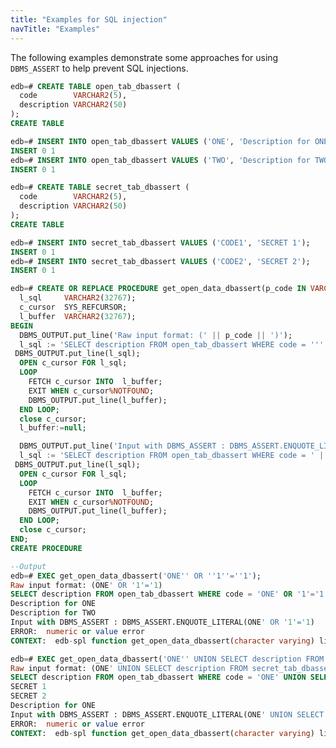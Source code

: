 ```yaml
---
title: "Examples for SQL injection"
navTitle: "Examples"
---
```


The following examples demonstrate some approaches for using `DBMS_ASSERT` to help prevent SQL injections.

```sql
edb=# CREATE TABLE open_tab_dbassert (
  code        VARCHAR2(5),
  description VARCHAR2(50)
);
CREATE TABLE

edb=# INSERT INTO open_tab_dbassert VALUES ('ONE', 'Description for ONE');
INSERT 0 1
edb=# INSERT INTO open_tab_dbassert VALUES ('TWO', 'Description for TWO');
INSERT 0 1

edb=# CREATE TABLE secret_tab_dbassert (
  code        VARCHAR2(5),
  description VARCHAR2(50)
);
CREATE TABLE

edb=# INSERT INTO secret_tab_dbassert VALUES ('CODE1', 'SECRET 1');
INSERT 0 1
edb=# INSERT INTO secret_tab_dbassert VALUES ('CODE2', 'SECRET 2');
INSERT 0 1

edb=# CREATE OR REPLACE PROCEDURE get_open_data_dbassert(p_code IN VARCHAR2) AS
  l_sql     VARCHAR2(32767);
  c_cursor  SYS_REFCURSOR;
  l_buffer  VARCHAR2(32767);
BEGIN
  DBMS_OUTPUT.put_line('Raw input format: (' || p_code || ')');
  l_sql := 'SELECT description FROM open_tab_dbassert WHERE code = ''' || p_code || '''';
 DBMS_OUTPUT.put_line(l_sql);
  OPEN c_cursor FOR l_sql;
  LOOP
    FETCH c_cursor INTO  l_buffer;
    EXIT WHEN c_cursor%NOTFOUND;
    DBMS_OUTPUT.put_line(l_buffer);
  END LOOP;
  close c_cursor;
  l_buffer:=null;

  DBMS_OUTPUT.put_line('Input with DBMS_ASSERT : DBMS_ASSERT.ENQUOTE_LITERAL(' || p_code || ')');
  l_sql := 'SELECT description FROM open_tab_dbassert WHERE code = ' || sys.DBMS_ASSERT.ENQUOTE_LITERAL(p_code);
 DBMS_OUTPUT.put_line(l_sql);
  OPEN c_cursor FOR l_sql;
  LOOP
    FETCH c_cursor INTO  l_buffer;
    EXIT WHEN c_cursor%NOTFOUND;
    DBMS_OUTPUT.put_line(l_buffer);
  END LOOP;
  close c_cursor;
END;
CREATE PROCEDURE

--Output
edb=# EXEC get_open_data_dbassert('ONE'' OR ''1''=''1');
Raw input format: (ONE' OR '1'='1)
SELECT description FROM open_tab_dbassert WHERE code = 'ONE' OR '1'='1'
Description for ONE
Description for TWO
Input with DBMS_ASSERT : DBMS_ASSERT.ENQUOTE_LITERAL(ONE' OR '1'='1)
ERROR:  numeric or value error
CONTEXT:  edb-spl function get_open_data_dbassert(character varying) line 19 at assignment

edb=# EXEC get_open_data_dbassert('ONE'' UNION SELECT description FROM secret_tab_dbassert WHERE ''1''=''1');
Raw input format: (ONE' UNION SELECT description FROM secret_tab_dbassert WHERE '1'='1)
SELECT description FROM open_tab_dbassert WHERE code = 'ONE' UNION SELECT description FROM secret_tab_dbassert WHERE '1'='1'
SECRET 1
SECRET 2
Description for ONE
Input with DBMS_ASSERT : DBMS_ASSERT.ENQUOTE_LITERAL(ONE' UNION SELECT description FROM secret_tab_dbassert WHERE '1'='1)
ERROR:  numeric or value error
CONTEXT:  edb-spl function get_open_data_dbassert(character varying) line 19 at assignment
```